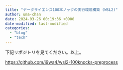 ```yaml
---
title: "データサイエンス100本ノックの実行環境構築 (WSL2)"
author: uma-chan
date: 2024-03-26 00:19:36 +0900
date-modified: last-modified
categories:
  - "blog"
  - "tech"
---
```


下記リポジトリを見てください。以上。

<https://github.com/i9wa4/wsl2-100knocks-preprocess>
